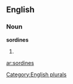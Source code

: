 ==English==

===Noun===
'''sordines'''

# {{plural of|[[sordine]]}}

[[Category:English plurals]]

[[ar:sordines]]